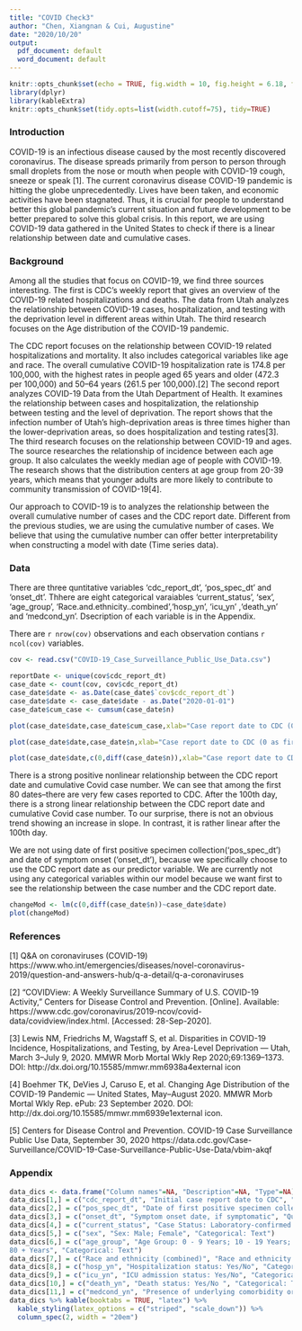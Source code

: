 ```yaml
---
title: "COVID Check3"
author: "Chen, Xiangnan & Cui, Augustine"
date: "2020/10/20"
output:
  pdf_document: default
  word_document: default
---
```

```r
knitr::opts_chunk$set(echo = TRUE, fig.width = 10, fig.height = 6.18, fig.align = "center")
library(dplyr)
library(kableExtra)
knitr::opts_chunk$set(tidy.opts=list(width.cutoff=75), tidy=TRUE)
```


### Introduction 

COVID-19 is an infectious disease caused by the most recently discovered coronavirus. The disease spreads primarily from person to person through small droplets from the nose or mouth when people with COVID-19 cough, sneeze or speak [1]. The current coronavirus disease COVID-19 pandemic is hitting the globe unprecedentedly. Lives have been taken, and economic activities have been stagnated. Thus, it is crucial for people to understand better this global pandemic's current situation and future development to be better prepared to solve this global crisis. In this report, we are using COVID-19 data gathered in the United States to check if there is a linear relationship between date and cumulative cases.

### Background

Among all the studies that focus on COVID-19, we find three sources interesting. The first is CDC’s weekly report that gives an overview of the COVID-19 related hospitalizations and deaths. The data from Utah analyzes the relationship between COVID-19 cases, hospitalization, and testing with the deprivation level in different areas within Utah. The third research focuses on the Age distribution of the COVID-19 pandemic. 

The CDC report focuses on the relationship between COVID-19 related hospitalizations and mortality. It also includes categorical variables like age and race. The overall cumulative COVID-19 hospitalization rate is 174.8 per 100,000, with the highest rates in people aged 65 years and older (472.3 per 100,000) and 50–64 years (261.5 per 100,000).[2] The second report analyzes COVID-19 Data from the Utah Department of Health. It examines the relationship between cases and hospitalization, the relationship between testing and the level of deprivation. The report shows that the infection number of Utah’s high-deprivation areas is three times higher than the lower-deprivation areas, so does hospitalization and testing rates[3]. The third research focuses on the relationship between COVID-19 and ages. The source researches the relationship of incidence between each age group. It also calculates the weekly median age of people with COVID-19. The research shows that the distribution centers at age group from 20-39 years, which means that younger adults are more likely to contribute to community transmission of COVID-19[4].

Our approach to COVID-19 is to analyzes the relationship between the overall cumulative number of cases and the CDC report date. Different from the previous studies, we are using the cumulative number of cases. We believe that using the cumulative number can offer better interpretability when constructing a model with date (Time series data).

### Data

There are three quntitative variables 'cdc_report_dt', 'pos_spec_dt' and 'onset_dt'. Thhere are eight categorical varaiables 'current_status', 'sex', 'age_group', 'Race.and.ethnicity..combined','hosp_yn', 'icu_yn' ,'death_yn' and 'medcond_yn'. Dsecription of each variable is in the Appendix.

There are `r nrow(cov)` observations and each observation contians `r ncol(cov)` variables.

```r
cov <- read.csv("COVID-19_Case_Surveillance_Public_Use_Data.csv")
```

```r
reportDate <- unique(cov$cdc_report_dt)
case_date <- count(cov, cov$cdc_report_dt)
case_date$date <- as.Date(case_date$`cov$cdc_report_dt`)
case_date$date <- case_date$date - as.Date("2020-01-01")
case_date$cum_case <- cumsum(case_date$n)
```

```r
plot(case_date$date,case_date$cum_case,xlab="Case report date to CDC (0 as first date 2020-01-01)",ylab="culmulative Covid case number", main=" Culmulative Covid case number in the U.S. and CDC report date")
```

```r
plot(case_date$date,case_date$n,xlab="Case report date to CDC (0 as first date 2020-01-01)",ylab="Covid case number", main="Covid case number in the U.S. and CDC report date")
```


```r
plot(case_date$date,c(0,diff(case_date$n)),xlab="Case report date to CDC (0 as first date 2020-01-01)",ylab="Change of Covid case number per day", main=" Change of Covid case number in the U.S. and CDC report date")
```
There is a strong positive nonlinear relationship between the CDC report date and cumulative Covid case number. We can see that among the first 80 dates--there are very few cases reported to CDC. After the 100th day, there is a strong linear relationship between the CDC report date and cumulative Covid case number. To our surprise, there is not an obvious trend showing an increase in slope. In contrast, it is rather linear after the 100th day.

We are not using date of first positive specimen collection('pos_spec_dt') and date of symptom onset ('onset_dt'), because we specifically choose to use the CDC report date as our predictor variable.
We are currently not using any categorical variables within our model because we want first to see the relationship between the case number and the CDC report date. 


```r
changeMod <- lm(c(0,diff(case_date$n))~case_date$date)
plot(changeMod)
```

### References

[1] Q&A on coronaviruses (COVID-19) https://www.who.int/emergencies/diseases/novel-coronavirus-2019/question-and-answers-hub/q-a-detail/q-a-coronaviruses 

[2] “COVIDView: A Weekly Surveillance Summary of U.S. COVID-19 Activity,” Centers for Disease Control and Prevention. [Online]. Available: https://www.cdc.gov/coronavirus/2019-ncov/covid-data/covidview/index.html. [Accessed: 28-Sep-2020].  

[3] Lewis NM, Friedrichs M, Wagstaff S, et al. Disparities in COVID-19 Incidence, Hospitalizations, and Testing, by Area-Level Deprivation — Utah, March 3–July 9, 2020. MMWR Morb Mortal Wkly Rep 2020;69:1369–1373. DOI: http://dx.doi.org/10.15585/mmwr.mm6938a4external icon 

[4] Boehmer TK, DeVies J, Caruso E, et al. Changing Age Distribution of the COVID-19 Pandemic — United States, May–August 2020. MMWR Morb Mortal Wkly Rep. ePub: 23 September 2020. DOI: http://dx.doi.org/10.15585/mmwr.mm6939e1external icon. 

[5] Centers for Disease Control and Prevention. COVID-19 Case Surveillance Public Use Data, September 30, 2020 
https://data.cdc.gov/Case-Surveillance/COVID-19-Case-Surveillance-Public-Use-Data/vbim-akqf

### Appendix

```r
data_dics <- data.frame("Column names"=NA, "Description"=NA, "Type"=NA)
data_dics[1,] = c("cdc_report_dt", "Initial case report date to CDC", "Quantative: Date & Time")
data_dics[2,] = c("pos_spec_dt", "Date of first positive specimen collection", "Quantative: Date & Time")
data_dics[3,] = c("onset_dt", "Symptom onset date, if symptomatic", "Quantative: Date & Time")
data_dics[4,] = c("current_status", "Case Status: Laboratory-confirmed case; Probable case", "Categorical: Text")
data_dics[5,] = c("sex", "Sex: Male; Female", "Categorical: Text")
data_dics[6,] = c("age_group", "Age Group: 0 - 9 Years; 10 - 19 Years; 20 - 39 Years; 40 - 49 Years; 50 - 59 Years; 60 - 69 Years; 70 - 79 Years; 
80 + Years", "Categorical: Text")
data_dics[7,] = c("Race and ethnicity (combined)", "Race and ethnicity (combined): Hispanic/Latino; American Indian / Alaska Native, Non-Hispanic; Asian, Non-Hispanic; Black, Non-Hispanic; Native Hawaiian / Other Pacific Islander, Non-Hispanic; White, Non-Hispanic; Multiple/Other, Non-Hispanic", "Categorical: Text")
data_dics[8,] = c("hosp_yn", "Hospitalization status: Yes/No", "Categorical: Text")
data_dics[9,] = c("icu_yn", "ICU admission status: Yes/No", "Categorical: Text")
data_dics[10,] = c("death_yn", "Death status: Yes/No ", "Categorical: Text")
data_dics[11,] = c("medcond_yn", "Presence of underlying comorbidity or disease: Yes/No", "Categorical: Text")
data_dics %>% kable(booktabs = TRUE, "latex") %>% 
  kable_styling(latex_options = c("striped", "scale_down")) %>% 
  column_spec(2, width = "20em")
```

